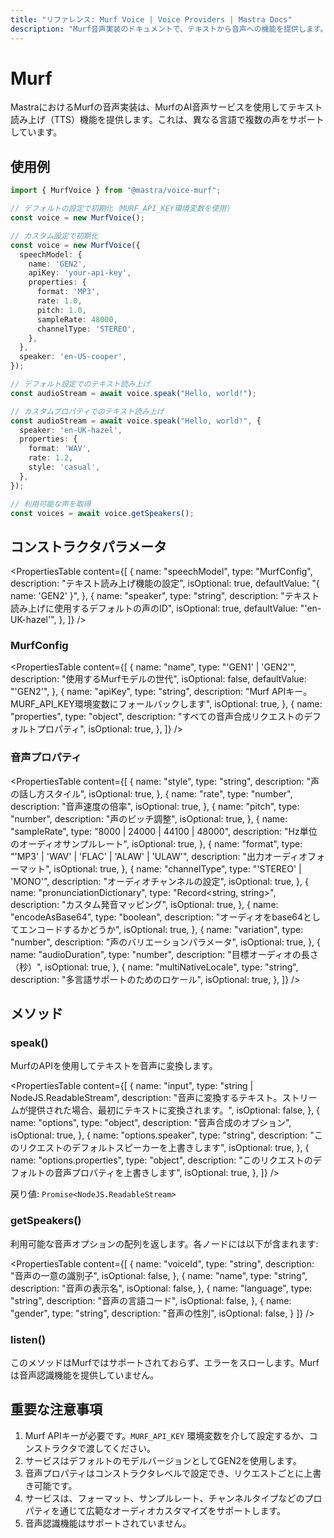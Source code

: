```yaml
---
title: "リファレンス: Murf Voice | Voice Providers | Mastra Docs"
description: "Murf音声実装のドキュメントで、テキストから音声への機能を提供します。"
---
```


# Murf

MastraにおけるMurfの音声実装は、MurfのAI音声サービスを使用してテキスト読み上げ（TTS）機能を提供します。これは、異なる言語で複数の声をサポートしています。

## 使用例

```typescript
import { MurfVoice } from "@mastra/voice-murf";

// デフォルトの設定で初期化（MURF_API_KEY環境変数を使用）
const voice = new MurfVoice();

// カスタム設定で初期化
const voice = new MurfVoice({
  speechModel: {
    name: 'GEN2',
    apiKey: 'your-api-key',
    properties: {
      format: 'MP3',
      rate: 1.0,
      pitch: 1.0,
      sampleRate: 48000,
      channelType: 'STEREO',
    },
  },
  speaker: 'en-US-cooper',
});

// デフォルト設定でのテキスト読み上げ
const audioStream = await voice.speak("Hello, world!");

// カスタムプロパティでのテキスト読み上げ
const audioStream = await voice.speak("Hello, world!", {
  speaker: 'en-UK-hazel',
  properties: {
    format: 'WAV',
    rate: 1.2,
    style: 'casual',
  },
});

// 利用可能な声を取得
const voices = await voice.getSpeakers();
```

## コンストラクタパラメータ

<PropertiesTable
  content={[
    {
      name: "speechModel",
      type: "MurfConfig",
      description: "テキスト読み上げ機能の設定",
      isOptional: true,
      defaultValue: "{ name: 'GEN2' }",
    },
    {
      name: "speaker",
      type: "string",
      description: "テキスト読み上げに使用するデフォルトの声のID",
      isOptional: true,
      defaultValue: "'en-UK-hazel'",
    },
  ]}
/>

### MurfConfig

<PropertiesTable
  content={[
    {
      name: "name",
      type: "'GEN1' | 'GEN2'",
      description: "使用するMurfモデルの世代",
      isOptional: false,
      defaultValue: "'GEN2'",
    },
    {
      name: "apiKey",
      type: "string",
      description: "Murf APIキー。MURF_API_KEY環境変数にフォールバックします",
      isOptional: true,
    },
    {
      name: "properties",
      type: "object",
      description: "すべての音声合成リクエストのデフォルトプロパティ",
      isOptional: true,
    },
  ]}
/>

### 音声プロパティ

<PropertiesTable
  content={[
    {
      name: "style",
      type: "string",
      description: "声の話し方スタイル",
      isOptional: true,
    },
    {
      name: "rate",
      type: "number",
      description: "音声速度の倍率",
      isOptional: true,
    },
    {
      name: "pitch",
      type: "number",
      description: "声のピッチ調整",
      isOptional: true,
    },
    {
      name: "sampleRate",
      type: "8000 | 24000 | 44100 | 48000",
      description: "Hz単位のオーディオサンプルレート",
      isOptional: true,
    },
    {
      name: "format",
      type: "'MP3' | 'WAV' | 'FLAC' | 'ALAW' | 'ULAW'",
      description: "出力オーディオフォーマット",
      isOptional: true,
    },
    {
      name: "channelType",
      type: "'STEREO' | 'MONO'",
      description: "オーディオチャンネルの設定",
      isOptional: true,
    },
    {
      name: "pronunciationDictionary",
      type: "Record<string, string>",
      description: "カスタム発音マッピング",
      isOptional: true,
    },
    {
      name: "encodeAsBase64",
      type: "boolean",
      description: "オーディオをbase64としてエンコードするかどうか",
      isOptional: true,
    },
    {
      name: "variation",
      type: "number",
      description: "声のバリエーションパラメータ",
      isOptional: true,
    },
    {
      name: "audioDuration",
      type: "number",
      description: "目標オーディオの長さ（秒）",
      isOptional: true,
    },
    {
      name: "multiNativeLocale",
      type: "string",
      description: "多言語サポートのためのロケール",
      isOptional: true,
    },
  ]}
/>

## メソッド

### speak()

MurfのAPIを使用してテキストを音声に変換します。

<PropertiesTable
  content={[
    {
      name: "input",
      type: "string | NodeJS.ReadableStream",
      description: "音声に変換するテキスト。ストリームが提供された場合、最初にテキストに変換されます。",
      isOptional: false,
    },
    {
      name: "options",
      type: "object",
      description: "音声合成のオプション",
      isOptional: true,
    },
    {
      name: "options.speaker",
      type: "string",
      description: "このリクエストのデフォルトスピーカーを上書きします",
      isOptional: true,
    },
    {
      name: "options.properties",
      type: "object",
      description: "このリクエストのデフォルトの音声プロパティを上書きします",
      isOptional: true,
    },
  ]}
/>

戻り値: `Promise<NodeJS.ReadableStream>`

### getSpeakers()

利用可能な音声オプションの配列を返します。各ノードには以下が含まれます:

<PropertiesTable
  content={[
    {
      name: "voiceId",
      type: "string",
      description: "音声の一意の識別子",
      isOptional: false,
    },
    {
      name: "name",
      type: "string",
      description: "音声の表示名",
      isOptional: false,
    },
    {
      name: "language",
      type: "string",
      description: "音声の言語コード",
      isOptional: false,
    },
    {
      name: "gender",
      type: "string",
      description: "音声の性別",
      isOptional: false,
    }
  ]}
/>

### listen()

このメソッドはMurfではサポートされておらず、エラーをスローします。Murfは音声認識機能を提供していません。

## 重要な注意事項

1. Murf APIキーが必要です。`MURF_API_KEY` 環境変数を介して設定するか、コンストラクタで渡してください。
2. サービスはデフォルトのモデルバージョンとしてGEN2を使用します。
3. 音声プロパティはコンストラクタレベルで設定でき、リクエストごとに上書き可能です。
4. サービスは、フォーマット、サンプルレート、チャンネルタイプなどのプロパティを通じて広範なオーディオカスタマイズをサポートします。
5. 音声認識機能はサポートされていません。

